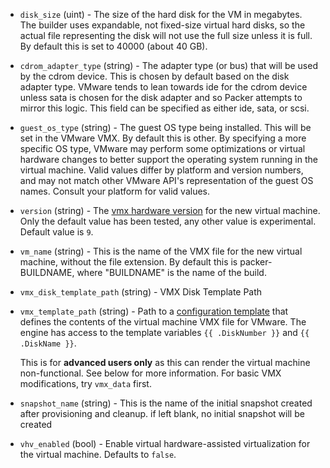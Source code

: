 <!-- Code generated from the comments of the Config struct in builder/vmware/iso/config.go; DO NOT EDIT MANUALLY -->

- `disk_size` (uint) - The size of the hard disk for the VM in megabytes.
  The builder uses expandable, not fixed-size virtual hard disks, so the
  actual file representing the disk will not use the full size unless it
  is full. By default this is set to 40000 (about 40 GB).

- `cdrom_adapter_type` (string) - The adapter type (or bus) that will be used
  by the cdrom device. This is chosen by default based on the disk adapter
  type. VMware tends to lean towards ide for the cdrom device unless
  sata is chosen for the disk adapter and so Packer attempts to mirror
  this logic. This field can be specified as either ide, sata, or scsi.

- `guest_os_type` (string) - The guest OS type being installed. This will be
  set in the VMware VMX. By default this is other. By specifying a more
  specific OS type, VMware may perform some optimizations or virtual hardware
  changes to better support the operating system running in the
  virtual machine. Valid values differ by platform and version numbers, and may
  not match other VMware API's representation of the guest OS names. Consult your
  platform for valid values.

- `version` (string) - The [vmx hardware
  version](http://kb.vmware.com/selfservice/microsites/search.do?language=en_US&cmd=displayKC&externalId=1003746)
  for the new virtual machine. Only the default value has been tested, any
  other value is experimental. Default value is `9`.

- `vm_name` (string) - This is the name of the VMX file for the new virtual
  machine, without the file extension. By default this is packer-BUILDNAME,
  where "BUILDNAME" is the name of the build.

- `vmx_disk_template_path` (string) - VMX Disk Template Path

- `vmx_template_path` (string) - Path to a [configuration template](/packer/docs/templates/legacy_json_templates/engine) that
  defines the contents of the virtual machine VMX file for VMware. The
  engine has access to the template variables `{{ .DiskNumber }}` and
  `{{ .DiskName }}`.
  
  This is for **advanced users only** as this can render the virtual machine
  non-functional. See below for more information. For basic VMX
  modifications, try `vmx_data` first.

- `snapshot_name` (string) - This is the name of the initial snapshot created after provisioning and cleanup.
  if left blank, no initial snapshot will be created

- `vhv_enabled` (bool) - Enable virtual hardware-assisted virtualization for the virtual machine.
  Defaults to `false`.

<!-- End of code generated from the comments of the Config struct in builder/vmware/iso/config.go; -->
